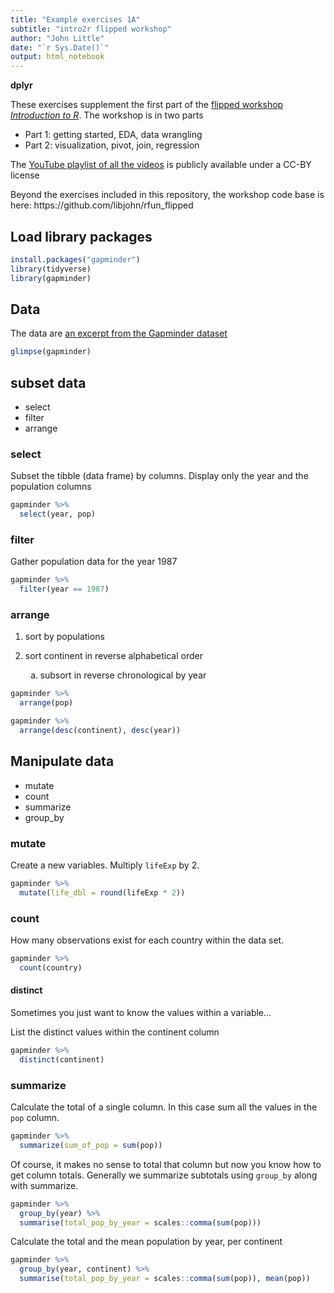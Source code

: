 ```yaml
---
title: "Example exercises 1A"
subtitle: "intro2r flipped workshop"
author: "John Little"
date: "`r Sys.Date()`"
output: html_notebook
---
```


**dplyr**

These exercises supplement the first part of the [flipped workshop _Introduction to R_](https://rfun.library.duke.edu/).  The workshop is in two parts

- Part 1: getting started, EDA, data wrangling
- Part 2: visualization, pivot, join, regression

The [YouTube playlist of all the videos](https://www.youtube.com/playlist?list=PLIUcX1JrVUNWBUl4Cwu8psxxDVZCvrJHk) is publicly available under a CC-BY license

Beyond the exercises included in this repository, the workshop code base is here:  https://github.com/libjohn/rfun_flipped 

## Load library packages

```r
install.packages("gapminder")
library(tidyverse)
library(gapminder)
```

## Data

The data are [an excerpt from the Gapminder dataset](https://github.com/jennybc/gapminder)

```r
glimpse(gapminder)
```


## subset data

- select
- filter
- arrange

### select

Subset the tibble (data frame) by columns.  Display only the year and the population columns

```r
gapminder %>% 
  select(year, pop)
```

### filter

Gather population data for the year 1987

```r
gapminder %>% 
  filter(year == 1987)
```

### arrange

1. sort by populations
2. sort continent in reverse alphabetical order

    a. subsort in reverse chronological by year

```r
gapminder %>% 
  arrange(pop)

gapminder %>% 
  arrange(desc(continent), desc(year))
```

## Manipulate data

- mutate
- count 
- summarize
- group_by

### mutate

Create a new variables.  Multiply `lifeExp` by 2.

```r
gapminder %>% 
  mutate(life_dbl = round(lifeExp * 2))
```

### count

How many observations exist for each country within the data set.

```r
gapminder %>% 
  count(country)
```

#### distinct

Sometimes you just want to know the values within a variable...

List the distinct values within the continent column

```r
gapminder %>% 
  distinct(continent)
```

### summarize

Calculate the total of a single column.  In this case sum all the values in the `pop` column.

```r
gapminder %>% 
  summarize(sum_of_pop = sum(pop))
```

Of course, it makes no sense to total that column but now you know how to get column totals.  Generally we summarize subtotals using `group_by` along with summarize.

```r
gapminder %>% 
  group_by(year) %>% 
  summarise(total_pop_by_year = scales::comma(sum(pop)))
```

Calculate the total and the mean population by year, per continent

```r
gapminder %>% 
  group_by(year, continent) %>% 
  summarise(total_pop_by_year = scales::comma(sum(pop)), mean(pop))
```

